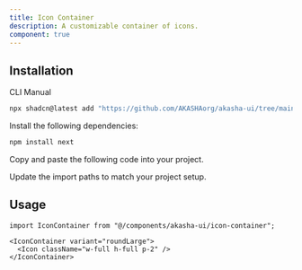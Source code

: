 ```yaml
---
title: Icon Container
description: A customizable container of icons.
component: true
---
```


<ComponentPreview
  name="icon-container-demo"
  description="An IconContainer component."
/>

## Installation

<Tabs defaultValue="cli">

<TabsList>
  <TabsTrigger value="cli">CLI</TabsTrigger>
  <TabsTrigger value="manual">Manual</TabsTrigger>
</TabsList>

<TabsContent value="cli">

```bash
npx shadcn@latest add "https://github.com/AKASHAorg/akasha-ui/tree/main/public/r/styles/default/icon-container.json"
```

</TabsContent>

<TabsContent value="manual">

<Steps>

<Step>Install the following dependencies:</Step>

```bash
npm install next
```

<Step>Copy and paste the following code into your project.</Step>

<ComponentSource name="icon-container" />

<Step>Update the import paths to match your project setup.</Step>

</Steps>

</TabsContent>

</Tabs>

## Usage

```tsx
import IconContainer from "@/components/akasha-ui/icon-container";
```

```tsx
<IconContainer variant="roundLarge">
  <Icon className="w-full h-full p-2" />
</IconContainer>
```
